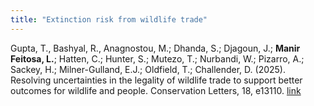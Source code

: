 ```yaml
---
title: "Extinction risk from wildlife trade"
---
```


Gupta, T., Bashyal, R., Anagnostou, M.; Dhanda, S.; Djagoun, J.; **Manir Feitosa, L.**; Hatten, C.; Hunter, S.; Mutezo, T.; Nurbandi, W.; Pizarro, A.; Sackey, H.; Milner-Gulland, E.J.; Oldfield, T.; Challender, D. (2025). Resolving uncertainties in the legality of wildlife trade to support better outcomes for wildlife and people. Conservation Letters, 18, e13110. [link](https://doi.org/10.1111/conl.13110)